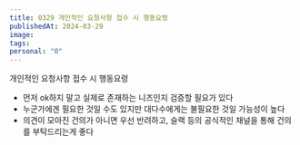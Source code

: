 ```yaml
---
title: 0329 개인적인 요청사항 접수 시 행동요령
publishedAt: 2024-03-29
image: 
tags: 
personal: "0"
---
```

개인적인 요청사항 접수 시 행동요령
- 먼저 ok하지 말고 실제로 존재하는 니즈인지 검증할 필요가 있다
- 누군가에겐 필요한 것일 수도 있지만 대다수에게는 불필요한 것일 가능성이 높다
- 의견이 모아진 건의가 아니면 우선 반려하고, 슬랙 등의 공식적인 채널을 통해 건의를 부탁드리는게 좋다